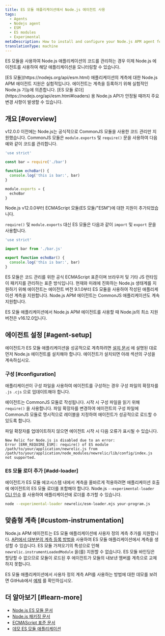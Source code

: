 ```yaml
---
title: ES 모듈 애플리케이션에서 Node.js 에이전트 사용
tags:
  - Agents
  - Nodejs agent
  - ESM
  - ES modules
  - Experimental
metaDescription: How to install and configure your Node.js APM agent for an application that uses ES modules.
translationType: machine
---
```


ES 모듈을 사용하여 Node.js 애플리케이션의 코드를 관리하는 경우 이제 Node.js 에이전트를 사용하여 해당 애플리케이션을 모니터링할 수 있습니다.

<Callout variant="caution">
  [ES 모듈](https://nodejs.org/api/esm.html) 애플리케이션의 계측에 대한 Node.js APM 에이전트 지원은 실험적입니다. 에이전트는 계측을 등록하기 위해 실험적인 Node.js 기능에 의존합니다. [ES 모듈 로더](https://nodejs.org/api/esm.html#loaders) 용 Node.js API가 안정될 때까지 주요 변경 사항이 발생할 수 있습니다.
</Callout>

## 개요 [#overview]

v12.0.0 이전에는 Node.js는 공식적으로 CommonJS 모듈을 사용한 코드 관리만 지원했습니다. CommonJS 모듈은 `module.exports` 및 `require()` 문을 사용하여 다음 예와 같이 코드를 관리합니다.

```js
'use strict'

const bar = require('./bar')

function echoBar() {
  console.log('this is bar:', bar)
}

module.exports = { 
  echoBar
}
```

Node.js v12.0.0부터 ECMAScript 모듈(ES 모듈/"ESM")에 대한 지원이 추가되었습니다.

`require()` 및 `module.exports` 대신 ES 모듈은 다음과 같이 `import` 및 `export` 문을 사용합니다.

```js
'use strict'

import bar from './bar.js'

export function echoBar() {
  console.log('this is bar:', bar)
}
```

ES 모듈은 코드 관리를 위한 공식 ECMAScript 표준이며 브라우저 및 기타 JS 런타임이 패키지를 관리하는 표준 방식입니다. 현재와 미래에 진화하는 Node.js 생태계를 지원하기 위해 에이전트는 에이전트 버전 9.1.0부터 ES 모듈을 사용하여 작성된 애플리케이션 계측을 지원합니다. Node.js APM 에이전트는 CommonJS 애플리케이션도 계속 지원합니다.

<Callout variant="important">
  ES 모듈 애플리케이션에서 Node.js APM 에이전트를 사용할 때 Node.js의 최소 지원 버전은 v16.12.0입니다.
</Callout>

## 에이전트 설정 [#agent-setup]

에이전트가 ES 모듈 애플리케이션을 성공적으로 계측하려면 [설치 문서](/docs/apm/agents/nodejs-agent/installation-configuration/install-nodejs-agent) 에 설명된 대로 먼저 Node.js 에이전트를 설치해야 합니다. 에이전트가 설치되면 아래 섹션의 구성을 계속하십시오.

### 구성 [#configuration]

애플리케이션이 구성 파일을 사용하여 에이전트를 구성하는 경우 구성 파일의 확장자를 `.js` `.cjs` 으로 업데이트해야 합니다.

에이전트는 CommonJS 모듈로 작성됩니다. 시작 시 구성 파일을 읽기 위해 `require()` 을 사용합니다. 파일 확장자를 변경하여 에이전트의 구성 파일에 CommonJS 모듈로 명시적으로 레이블을 지정하여 에이전트가 성공적으로 로드할 수 있도록 합니다.

파일 확장자를 업데이트하지 않으면 에이전트 시작 시 다음 오류가 표시될 수 있습니다.

```
New Relic for Node.js is disabled due to an error:
Error [ERR_REQUIRE_ESM]: require() of ES module /path/to/your/application/newrelic.js from /path/to/your/application/node_modules/newrelic/lib/config/index.js not supported.
```

### ES 모듈 로더 추가 [#add-loader]

에이전트가 ES 모듈 에코시스템 내에서 계측을 올바르게 적용하려면 애플리케이션 호출에 에이전트의 ES 모듈 로더를 포함해야 합니다. Node.js `--experimental-loader` [CLI 인수](https://nodejs.org/api/cli.html#--experimental-loadermodule) 를 사용하여 애플리케이션에 로더를 추가할 수 있습니다.

```sh
node --experimental-loader newrelic/esm-loader.mjs your-program.js
```

## 맞춤형 계측 [#custom-instrumentation]

Node.js APM 에이전트는 ES 모듈 애플리케이션에 사용자 정의 계측 추가를 지원합니다. [API에서 대부분의 계측 등록 방법을](/docs/apm/agents/nodejs-agent/api-guides/nodejs-agent-api/#custom-instrumentation-api) 사용하여 ES 모듈 애플리케이션에서 계측을 생성할 수 있습니다. ES 모듈 가져오기의 특성으로 인해 `newrelic.instrumentLoadedModule` 을(를) 지원할 수 없습니다. ES 모듈 바인딩은 할당할 수 없으므로 모듈이 로드된 후 에이전트가 모듈의 내보낸 멤버를 계측으로 교체하지 못합니다.

ES 모듈 애플리케이션에서 사용자 정의 계측 API를 사용하는 방법에 대한 데모를 보려면 GitHub에서 [예제](https://github.com/newrelic/newrelic-node-examples/blob/main/esm-app/custom-instrumentation/index.js) 를 확인하십시오.

## 더 알아보기 [#learn-more]

* [Node.js ES 모듈 문서](https://nodejs.org/api/esm.html#introduction)
* [Node.js 패키징 문서](https://nodejs.org/api/packages.html#introduction)
* [ECMAScript 표준 문서](https://tc39.es/ecma262/#sec-modules)
* [데모 ES 모듈 애플리케이션](https://github.com/newrelic/newrelic-node-examples/tree/main/esm-app)